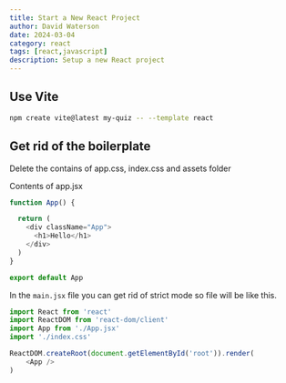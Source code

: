 ```yaml
---
title: Start a New React Project
author: David Waterson
date: 2024-03-04
category: react
tags: [react,javascript]
description: Setup a new React project
---
```

## Use Vite


```bash
npm create vite@latest my-quiz -- --template react
```

## Get rid of the boilerplate

Delete the contains of app.css, index.css and assets folder



Contents of app.jsx
```js
function App() {

  return (
    <div className="App">
      <h1>Hello</h1>
    </div>
  )
}

export default App
```

In the `main.jsx` file you can get rid of strict mode so file will be like this.

```js
import React from 'react'
import ReactDOM from 'react-dom/client'
import App from './App.jsx'
import './index.css'

ReactDOM.createRoot(document.getElementById('root')).render(
    <App />
)

```
